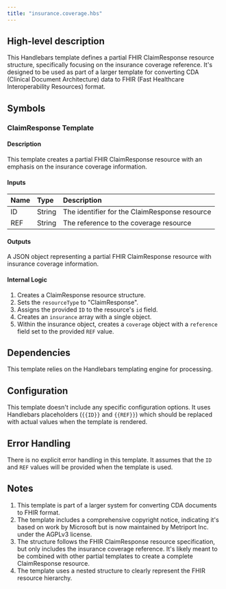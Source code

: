 ```yaml
---
title: "insurance.coverage.hbs"
---
```


## High-level description
This Handlebars template defines a partial FHIR ClaimResponse resource structure, specifically focusing on the insurance coverage reference. It's designed to be used as part of a larger template for converting CDA (Clinical Document Architecture) data to FHIR (Fast Healthcare Interoperability Resources) format.

## Symbols

### ClaimResponse Template
#### Description
This template creates a partial FHIR ClaimResponse resource with an emphasis on the insurance coverage information.

#### Inputs
| Name | Type | Description |
|:-----|:-----|:------------|
| ID | String | The identifier for the ClaimResponse resource |
| REF | String | The reference to the coverage resource |

#### Outputs
A JSON object representing a partial FHIR ClaimResponse resource with insurance coverage information.

#### Internal Logic
1. Creates a ClaimResponse resource structure.
2. Sets the `resourceType` to "ClaimResponse".
3. Assigns the provided `ID` to the resource's `id` field.
4. Creates an `insurance` array with a single object.
5. Within the insurance object, creates a `coverage` object with a `reference` field set to the provided `REF` value.

## Dependencies
This template relies on the Handlebars templating engine for processing.

## Configuration
This template doesn't include any specific configuration options. It uses Handlebars placeholders (`{{ID}}` and `{{REF}}`) which should be replaced with actual values when the template is rendered.

## Error Handling
There is no explicit error handling in this template. It assumes that the `ID` and `REF` values will be provided when the template is used.

## Notes
1. This template is part of a larger system for converting CDA documents to FHIR format.
2. The template includes a comprehensive copyright notice, indicating it's based on work by Microsoft but is now maintained by Metriport Inc. under the AGPLv3 license.
3. The structure follows the FHIR ClaimResponse resource specification, but only includes the insurance coverage reference. It's likely meant to be combined with other partial templates to create a complete ClaimResponse resource.
4. The template uses a nested structure to clearly represent the FHIR resource hierarchy.